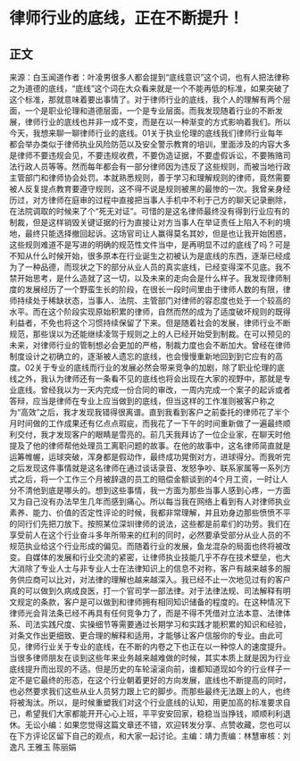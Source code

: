 # 律师行业的底线，正在不断提升！
## 正文
来源：白玉闻道作者：叶凌男很多人都会提到“底线意识”这个词，也有人把法律称之为道德的底线，“底线”这个词在大众看来就是一个不能再低的标准，如果突破了这个标准，那就意味着要出事情了。对于律师行业的底线，我个人的理解有两个层面，一个是职业伦理和道德层面，一个是专业层面。而我发现随着行业的不断发展，律师行业的底线也并非一成不变，而是在以一种渐变的方式影响着我们。所以今天，我想来聊一聊律师行业的底线。01关于执业伦理的底线我们律师行业每年都会举办类似于律师执业风险防范以及安全警示教育的培训，里面涉及的内容大多是律师不要违规会见，不要违规收费，不要伪造证据，不要虚假诉讼，不要贿赂司法行政人员等等。然而每年都会有一部分律师因为违反了这些规则，而被当地行政主管部门和律师协会处罚。本就熟悉规则，善于学习和理解规则的律师，竟然需要被人反复提点教育要遵守规则，这不得不说是规则被黑的最惨的一次。我曾亲身经历过，对方律师在庭审的过程中直接把当事人手机中不利于己方的聊天记录删除，在法院调取的时候来了个“死无对证”。可惜的是这名律师最终没有得到行业应有的制裁，但是这样销毁关键证据的行为直接让对方当事人在举证责任上陷入不利的境地，最终只能选择撤回起诉。这场官司让人赢得莫名其妙，但是也让我开始困惑，这些规则难道不是写进的明确的规范性文件当中，是再明显不过的底线了吗？可是不知从什么时候开始，很多原本在行业诞生之初被认为是底线的东西，逐渐已经成为了一种品德，而现状之下的部分从业人员的真实底线，已经变得深不见底。我不禁开始思考，是什么造就了这一切，以及未来的走向会是什么样子。我发现律师制度的发展经历了一个野蛮生长的阶段，在很长一段时间里由于律师人数的有限，律师持续处于稀缺状态，当事人、法院、主管部门对律师的容忍度也处于一个较高的水平。而在这个阶段实现原始积累的律师，自然而然的成为了适度破坏规则的既得利益者，不免也将这个习惯持续保留了下来。但是随着社会的发展，律师行业不断规范，那些误以为还能继续凌驾于规则之上的人已经开始受到制裁。在可以预见的未来，对律师行业的管制想必会更加的严格，制裁力度也会不断加大。曾经在律师制度设计之初确立的，逐渐被人遗忘的底线，也会慢慢重新地回到到它应有的高度。02关于专业的底线而行业的发展必然会带来竞争的加剧，除了职业伦理的底线之外，我认为律师还有一条看不见的底线也将会出现在大家的视野中，那就是专业底线。曾经我以为一天内完成一份合同的审改，一周内完成一个案子的起诉或者答辩，应当是律师在专业上应当做到的底线，但当这样的工作准则被客户称之为“高效”之后，我才发现我错得很离谱。直到我看到客户之前委托的律师花了半个月时间做的工作成果还有亿点点瑕疵，而我花了一下午的时间重新做了一遍最终顺利交付，我才发现客户的眼睛是雪亮的。前几天我拜访了一位企业家，在聊天时他提及了他的律师帮他处理员工离职问题的故事。在他的故事中，这名律师简直就是运筹帷幄，运球突破，浑身都是假动作，最终成功晃倒对方，进球得分。而我听完之后发现这件事情就是这名律师在通过谈话录音、发怒争吵、联系家属等一系列方式之后，将一个工作三个月被辞退的员工的赔偿金额谈到的4个月工资，一时让人分不清他到底是哪头的。想到这些事情，我一方面为那些当事人感到心疼，一方面又为自己没有办法早生几年而感到痛心。所以每当我在网络上看到有人对律师执业素养、能力、价值的否定性评论的时候，我都非常理解，并且劝身边那些愤愤不平的同行们先把刀放下。按照某位深圳律师的说法，这些都是前辈们的功劳。我们在享受前人在这个行业奋斗多年所带来的红利的同时，必然要承受部分从业人员的不规范执业给这个行业形成的偏见。而随着行业的发展，鱼龙混杂的局面也终将被改变。自媒体的发展和行业交流的紧密，让律师执业技能几乎不存在技术壁垒，也大大消除了专业人士与非专业人士在法律知识上的信息不对称，客户有越来越多的服务供应商可以比对，对法律的理解也越来越深入。我已经不止一次地见过有的客户真的可以做到久病成良医，打一个官司学一部法律。对于法律法规、司法解释有明文规定的条款，客户是可以做到和律师拥有相同知识储备的程度的。在这种情况下律师光会背法条已经不再具有任何竞争力了，而是不得不凭借对立法本意、法律体系、司法实践尺度、实操细节等需要通过长期学习和实践才能积累的知识和经验，对条文作出更细致、更合理的解释和适用，才能够让客户信服你的专业。由此可见，律师行业关于专业的底线，在不断的内卷之下也正在以一种惊人的速度提升。当很多律师朋友在谈到这些年来业务越来越难做的时候，其实本质上就是因为行业底线提升而出现的不适。但是历史的车轮滚滚向前，谁都知道现如今的行业样子一定不是它最终的形态，在这个行业朝着更好的方向发展，底线也不断提高的同时，也必然要求我们这些从业人员努力跟上它的脚步。而那些最终无法跟上的人，也终将被淘汰。所以，是时候重塑我们对这个行业底线的认知，用更加高的标准要求自己，希望我们大家都能开开心心上班，平平安安回家，稳稳当当挣钱，顺顺利利退休。无讼小编：如果您觉得这篇文章还不错，欢迎转发分享、点赞收藏，您也可以在下方评论区留下自己的观点，和大家一起讨论。主编：靖力责编：林慧审核：刘逸凡 王雅玉 陈丽娟